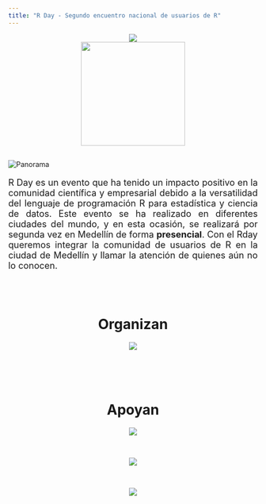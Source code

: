 ```yaml
---
title: "R Day - Segundo encuentro nacional de usuarios de R"
---
```


<center>
<img border="0" src="imagenes/diapositiva1.png">
</center>

<center>
<img border="0" src="imagenes/Hexalogo.png" width="210" height="210">
</center>

<h2> </h2>

<img src="imagenes/medellin_esp.png" alt="Panorama">

<font size="4">
<p align="justify">R Day es un evento que ha tenido un impacto positivo en la comunidad científica y empresarial debido a la versatilidad del lenguaje de programación R para estadística y ciencia de datos. Este evento se ha realizado en diferentes ciudades del mundo, y en esta ocasión, se realizará por segunda vez en Medellín de forma **presencial**. Con el Rday queremos integrar la comunidad de usuarios de R en la ciudad de Medellín y llamar la atención de quienes aún no lo conocen.</p>

</font>

<br/>
<br/>

<center>

<h1> Organizan </h1>

<img src="imagenes/auxiliar.png" 
     style="max-width: 80%;" />
     
<br>
<br>
<br>
     
<h1> Apoyan </h1>

<img src="imagenes/noel-logo.png" 
     style="max-width: 40%;" />
     
<br>
     
<img src="imagenes/LOGO_fun_udea.jpg" 
     style="max-width: 40%;" />
     
<br>

<img src="imagenes/logo_factored.png" 
     style="max-width: 40%;" />
     
</center>

